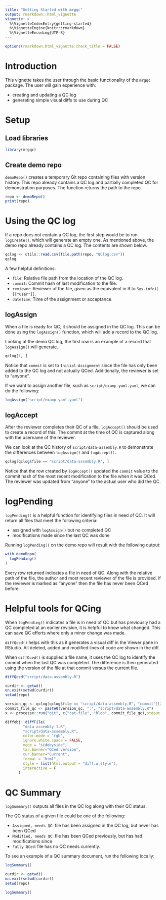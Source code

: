 ```yaml
---
title: "Getting Started with mrgqc"
output: rmarkdown::html_vignette
vignette: >
  %\VignetteIndexEntry{getting-started}
  %\VignetteEngine{knitr::rmarkdown}
  %\VignetteEncoding{UTF-8}
---
```


```r
options(rmarkdown.html_vignette.check_title = FALSE)
```


# Introduction

This vignette takes the user through the basic functionality of the `mrgqc`
package. The user will gain experience with:

- creating and updating a QC log
- generating simple visual diffs to use during QC

# Setup

## Load libraries

```r
library(mrgqc)
```

## Create demo repo

`demoRepo()` creates a temporary Git repo containing files with version history.
This repo already contains a QC log and partially completed QC for demonstration
purposes. The function returns the path to the repo.

```r
repo <- demoRepo()
print(repo)
```

# Using the QC log

If a repo does not contain a QC log, the first step would be to run `logCreate()`,
which will generate an empty one. As mentioned above, the demo repo already 
contains a QC log. The contents are shown below.

```r
qclog <- utils::read.csv(file.path(repo, "QClog.csv"))
qclog
```

A few helpful definitions:

- `file`: Relative file path from the location of the QC log.
- `commit`: Commit hash of last modification to the file.
- `reviewer`: Reviewer of the file, given as the equivalent in R to `Sys.info()[["user"]]`.
- `datetime`: Time of the assignment or acceptance.

## logAssign

When a file is ready for QC, it should be assigned in the QC log. This
can be done using the `logAssign()` function, which will add a record to the QC
log.

Looking at the demo QC log, the first row is an example of a record that
`logAssign()` will generate.

```r
qclog[1, ]
```

Notice that `commit` is set to `Initial-Assignment` since the file has only been
added to the QC log and not actually QCed. Additionally, the reviewer is set to
"anyone". 

If we want to assign another file, such as `script/examp-yaml.yaml`, we can do 
the following:

```r
logAssign("script/examp-yaml.yaml")
```

## logAccept

After the reviewer completes their QC of a file, `logAccept()` should be used to
create a record of this. The commit at the time of QC is captured along
with the username of the reviewer. 

We can look at the QC history of `script/data-assembly.R` to demonstrate the
differences between `logAssign()` and `logAccept()`.

```r
qclog[qclog$file == "script/data-assembly.R", ]
```

Notice that the row created by `logAccept()` updated the `commit` value to the
commit hash of the most recent modification to the file when it was QCed. The 
reviewer was updated from "anyone" to the actual user who did the QC.

# logPending

`logPending()` is a helpful function for identifying files in need of QC. 
It will return all files that meet the following criteria:

- assigned with `logAssign()` but no completed QC
- modifications made since the last QC was done

Running `logPending()` on the demo repo will result with the following output:

```r
with_demoRepo(
  logPending()
)
```

Every row returned indicates a file in need of QC. Along with the relative 
path of the file, the author and most recent reviewer of the file is 
provided. If the reviewer is marked as "anyone" then the file has never 
been QCed before.

# Helpful tools for QCing

When `logPending()` indicates a file is in need of QC but has previously had a 
QC completed at an earlier revision, it is helpful to know what changed. This 
can save QC efforts where only a minor change was made. 

`diffQced()` helps with this as it generates a visual diff in the Viewer pane 
in RStudio. All deleted, added and modified lines of code are shown in the diff. 

When `diffQced()` is supplied a file name, it uses the QC log to identify the
commit when the last QC was completed. The difference is then generated 
using the version of the file at that commit versus the current file.

```r
diffQced("script/data-assembly.R")
```

```r
curdir <- getwd()
on.exit(setwd(curdir))
setwd(repo)

version_qc <- qclog[qclog$file == "script/data-assembly.R", "commit"][2]
commit_file_qc <- paste0(version_qc, ":", "script/data-assembly.R")
x <- processx::run("git", c("cat-file", "blob", commit_file_qc),stdout = "data-assembly-1.R")

diffobj::diffFile(
        "data-assembly-1.R",
        "script/data-assembly.R",
        color.mode = "rgb",
        ignore.white.space = FALSE,
        mode = "sidebyside",
        tar.banner="QCed version",
        cur.banner="Current",
        format = "html",
        style = list(html.output = "diff.w.style"),
        interactive = F
      )
```

# QC Summary

`logSummary()` outputs all files in the QC log along with their QC status.

The QC status of a given file could be one of the following:

- `Assigned, needs QC`: file has been assigned in the QC log, but never has been QCed
- `Modified, needs QC`: file has been QCed previously, but has had modifications since
- `Fully QCed`: file has no QC needs currently. 

To see an example of a QC summary document, run the following locally:

```r
logSummary()
```

```r
curdir <- getwd()
on.exit(setwd(curdir))
setwd(repo)

logSummary()
```

